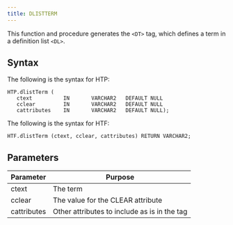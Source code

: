 ```yaml
---
title: DLISTTERM
---
```


This function and procedure generates the `<DT>` tag, which defines a term in a definition list `<DL>`.

## Syntax

The following is the syntax for HTP:

```
HTP.dlistTerm (
   ctext          IN       VARCHAR2   DEFAULT NULL
   cclear         IN       VARCHAR2   DEFAULT NULL
   cattributes    IN       VARCHAR2   DEFAULT NULL);
```

The following is the syntax for HTF:

```
HTF.dlistTerm (ctext, cclear, cattributes) RETURN VARCHAR2;
```

## Parameters

| Parameter | Purpose  |
| --------- | -------- |
| ctext | The term |
| cclear | The value for the CLEAR attribute |
| cattributes | Other attributes to include as is in the tag |
